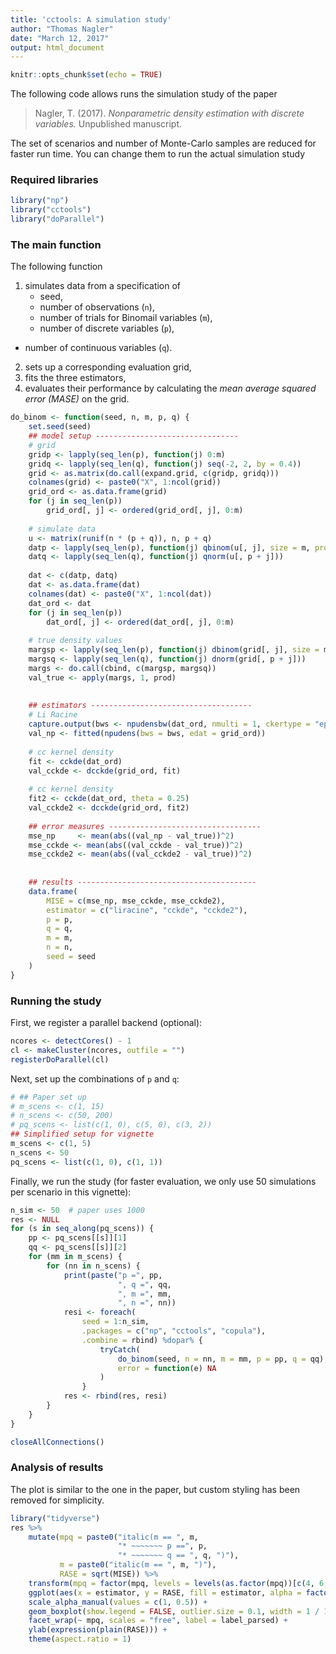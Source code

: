 ```yaml
---
title: 'cctools: A simulation study'
author: "Thomas Nagler"
date: "March 12, 2017"
output: html_document
---
```


```r
knitr::opts_chunk$set(echo = TRUE)
```

The following code allows runs the simulation study of the paper

> Nagler, T. (2017). *Nonparametric density estimation with discrete variables.*
Unpublished manuscript.

The set of scenarios and number of Monte-Carlo samples are reduced for faster
run time. You can change them to run the actual simulation study

### Required libraries
```r
library("np")
library("cctools")
library("doParallel")
```


### The main function

The following function  

1. simulates data from a specification of  
    * seed,
    * number of observations (`n`),
    * number of trials for Binomail variables (`m`),
    * number of discrete variables (`p`),
* number of continuous variables (`q`).
2. sets up a corresponding evaluation grid,
3. fits the three estimators,
4. evaluates their performance by calculating the *mean average squared error 
(MASE)* on the grid.

```r
do_binom <- function(seed, n, m, p, q) {
    set.seed(seed)
    ## model setup --------------------------------
    # grid
    gridp <- lapply(seq_len(p), function(j) 0:m)
    gridq <- lapply(seq_len(q), function(j) seq(-2, 2, by = 0.4))
    grid <- as.matrix(do.call(expand.grid, c(gridp, gridq)))
    colnames(grid) <- paste0("X", 1:ncol(grid))
    grid_ord <- as.data.frame(grid)
    for (j in seq_len(p))
        grid_ord[, j] <- ordered(grid_ord[, j], 0:m)
    
    # simulate data
    u <- matrix(runif(n * (p + q)), n, p + q)
    datp <- lapply(seq_len(p), function(j) qbinom(u[, j], size = m, prob = 0.3))
    datq <- lapply(seq_len(q), function(j) qnorm(u[, p + j]))
    
    dat <- c(datp, datq)
    dat <- as.data.frame(dat)
    colnames(dat) <- paste0("X", 1:ncol(dat))
    dat_ord <- dat
    for (j in seq_len(p))
        dat_ord[, j] <- ordered(dat_ord[, j], 0:m)
    
    # true density values
    margsp <- lapply(seq_len(p), function(j) dbinom(grid[, j], size = m, prob = 0.3))
    margsq <- lapply(seq_len(q), function(j) dnorm(grid[, p + j]))
    margs <- do.call(cbind, c(margsp, margsq))
    val_true <- apply(margs, 1, prod)
    
    
    ## estimators ------------------------------------
    # Li Racine
    capture.output(bws <- npudensbw(dat_ord, nmulti = 1, ckertype = "epanechnikov"))
    val_np <- fitted(npudens(bws = bws, edat = grid_ord))
    
    # cc kernel density
    fit <- cckde(dat_ord)
    val_cckde <- dcckde(grid_ord, fit)
    
    # cc kernel density
    fit2 <- cckde(dat_ord, theta = 0.25)
    val_cckde2 <- dcckde(grid_ord, fit2)
    
    ## error measures ----------------------------------
    mse_np     <- mean(abs((val_np - val_true))^2)
    mse_cckde <- mean(abs((val_cckde - val_true))^2)
    mse_cckde2 <- mean(abs((val_cckde2 - val_true))^2)
    
    
    ## results ----------------------------------------
    data.frame(
        MISE = c(mse_np, mse_cckde, mse_cckde2),
        estimator = c("liracine", "cckde", "cckde2"),
        p = p,
        q = q,
        m = m,
        n = n,
        seed = seed
    )
}

```


### Running the study

First, we register a parallel backend (optional):
```r
ncores <- detectCores() - 1
cl <- makeCluster(ncores, outfile = "")
registerDoParallel(cl)
```

Next, set up the combinations of `p` and `q`:
```r
# ## Paper set up
# m_scens <- c(1, 15) 
# n_scens <- c(50, 200)
# pq_scens <- list(c(1, 0), c(5, 0), c(3, 2))
## Simplified setup for vignette
m_scens <- c(1, 5)
n_scens <- 50
pq_scens <- list(c(1, 0), c(1, 1))
```

Finally, we run the study (for faster evaluation, we only use 50 simulations per
scenario in this vignette):

```r
n_sim <- 50  # paper uses 1000
res <- NULL
for (s in seq_along(pq_scens)) {
    pp <- pq_scens[[s]][1]
    qq <- pq_scens[[s]][2]
    for (mm in m_scens) {
        for (nn in n_scens) {
            print(paste("p =", pp,
                        ", q =", qq,
                        ", m =", mm,
                        ", n =", nn))
            resi <- foreach(
                seed = 1:n_sim,
                .packages = c("np", "cctools", "copula"),
                .combine = rbind) %dopar% {
                    tryCatch(
                        do_binom(seed, n = nn, m = mm, p = pp, q = qq),
                        error = function(e) NA
                    )
                }
            res <- rbind(res, resi)
        }
    }
}
```
```r
closeAllConnections()
```


### Analysis of results 

The plot is similar to the one in the paper, but custom styling has been removed
for simplicity.

```r
library("tidyverse")
res %>%
    mutate(mpq = paste0("italic(m == ", m,
                        "* ~~~~~~~ p ==", p,
                        "* ~~~~~~~ q == ", q, ")"),
           m = paste0("italic(m == ", m, ")"),
           RASE = sqrt(MISE)) %>%
    transform(mpq = factor(mpq, levels = levels(as.factor(mpq))[c(4, 6, 5, 1, 3, 2)])) %>%
    ggplot(aes(x = estimator, y = RASE, fill = estimator, alpha = factor(n))) +
    scale_alpha_manual(values = c(1, 0.5)) +
    geom_boxplot(show.legend = FALSE, outlier.size = 0.1, width = 1 / 1.61) +
    facet_wrap(~ mpq, scales = "free", label = label_parsed) +
    ylab(expression(plain(RASE))) +
    theme(aspect.ratio = 1)
```
